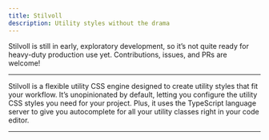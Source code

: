 ```yaml
---
title: Stilvoll
description: Utility styles without the drama
---
```



<Aside type="caution" title="Watch out!">
  Stilvoll is still in early, exploratory development, so it’s not quite ready for heavy-duty production use yet. Contributions, issues, and PRs are welcome!
</Aside>

***

Stilvoll is a flexible utility CSS engine designed to create utility styles that fit your workflow. It’s unopinionated by default, letting you configure the utility CSS styles you need for your project. Plus, it uses the TypeScript language server to give you autocomplete for all your utility classes right in your code editor.

***

<LinkCard title="Use it as a Vite Plugin" href="/integrations/vite" />
<LinkCard title="Use it as a PostCSS Plugin" href="/integrations/postcss" />
<LinkCard title="Use it as a CLI" href="/integrations/cli" />

